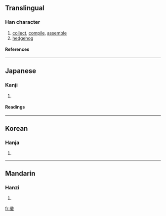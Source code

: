 {{see|彙}}

==Translingual==
===Han character===
{{Han char|rn=58|rad=彐|as=10|sn=13|four=|canj=弓一月田木 (NMBWD)}}
# [[collect]], [[compile]], [[assemble]]
# [[hedgehog]]
====References====
{{Han ref|kx=0362.211|dkj=09937|hdz=20962.040|uh=5F5A|ud=24410}}
----
==Japanese==
===Kanji===
{{ja-kanji|grade=|rs=彐10}}
# {{defn|Japanese}} 
====Readings====
{{ja-readings|on=[[い]] (i)|kun=[[はりねずみ]] (harinezumi), [[あつまる]] (atsumaru), [[たぐい]] (tagui)}}
----
==Korean==
===Hanja===
{{ko-hanja|hangeul=휘|eumhun=|rv=hwi|mr=hwi|y=hwi}}
# {{defn|Korean}}
----
==Mandarin==
===Hanzi===
{{cmn-hanzi|pin=[[hùi]] (hui4), [[xiān]] (xian1)|wg=hui<sup>4</sup>, hsien<sup>1</sup>}}
# {{defn|Mandarin}}

[[fr:彚]]
